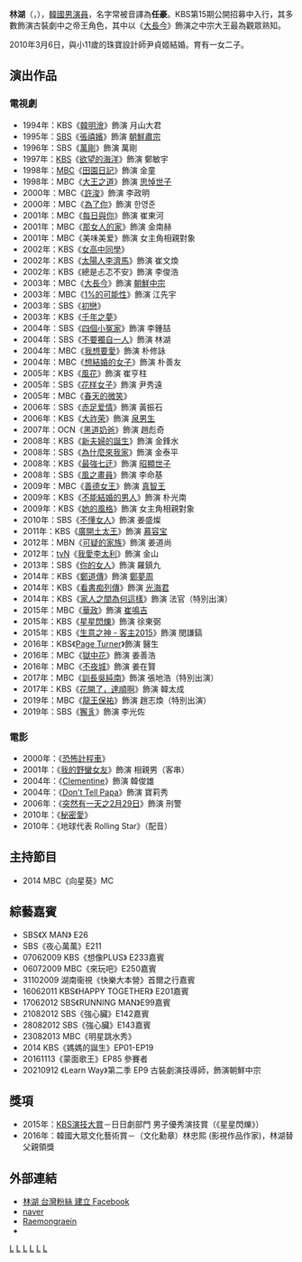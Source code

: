 {{unreferenced|time=2016-03-31T20:17:35+00:00}}
{{藝人
| 姓名 = 林湖
| 類型 = 男演員
|圖片 = 
|圖片尺寸 = 250px
| 國籍 = {{KOR}}
| 出生日期 = {{birth_date_and_age|1970|1|27}}
| 出生地 = {{KOR}}[[首爾特別市|首爾特別市]]
| 外文名 = 임호
| 外文 = ko
| 羅馬拼音 = Lim Ho
| 語言 = [[韓語|韓語]]、[[英語|英語]]
| 配偶 = {{marriage|尹貞姬|Mar 6, 2010}}
| 教育程度 = [[中央大學_(韓國)|中央大學]]戲劇電影學[[學士|學士]]<br />[[中央大學_(韓國)|中央大學]]大學院公演電影學[[碩士|碩士]]
| 出道日期 = 1993年
| 代表作 = 《[[大長今_(電視劇)|大長今]]》
| 經紀公司 = RaemongRaein
}}
{{Infobox Korean name
|hangul=임호
|hanja={{linktext|林|湖}}
}}
'''林湖'''（{{lang-ko|'''임호'''}}，{{bd|1970年|1月27日}}），[[韓國|韓國]][[男演員|男演員]]，名字常被音譯為'''任豪'''。KBS第15期公開招募中入行，其多數飾演古裝劇中之帝王角色，其中以《[[大長今_(電視劇)|大長今]]》飾演之中宗大王最為觀眾熟知。

2010年3月6日，與小11歲的珠寶設計師尹貞姬結婚。育有一女二子。

== 演出作品 ==
=== 電視劇 ===
*1994年：KBS《[[韓明澮_(電視劇)|韓明澮]]》飾演 月山大君
*1995年：[[SBS_(韓國)|SBS]]《[[張禧嬪_(1995年電視劇)|張禧嬪]]》飾演 [[朝鮮肅宗|朝鮮肅宗]]
*1996年：SBS《[[萬剛|萬剛]]》飾演 萬剛
*1997年：[[韓國放送公社|KBS]]《[[欲望的海洋|欲望的海洋]]》飾演 鄭敏宇
*1998年：[[文化廣播_(韓國)|MBC]]《[[田園日記|田園日記]]》飾演 金童
*1998年：MBC《[[大王之道|大王之道]]》飾演 [[思悼世子|思悼世子]]
*2000年：MBC《[[醫道|許浚]]》飾演 李政明
*2000年：MBC《[[為了你|為了你]]》飾演 한영준
*2001年：MBC《[[每日與你|每日與你]]》飾演 崔東河
*2001年：MBC《[[那女人的家|那女人的家]]》飾演 金南赫
*2001年：MBC《美味美爱》飾演 女主角相親對象
*2002年：KBS《[[女高中同學|女高中同學]]》
*2002年：KBS《[[太陽人李濟馬|太陽人李濟馬]]》飾演 崔文煥
*2002年：KBS《總是忐忑不安》飾演 李俊浩
*2003年：MBC《[[大長今_(電視劇)|大長今]]》飾演 [[朝鮮中宗|朝鮮中宗]]
*2003年：MBC《[[1%的可能性|1%的可能性]]》飾演 江先宇
*2003年：SBS《[[初戀_(2003年電視劇)|初戀]]》
*2003年：KBS《[[千年之夢|千年之夢]]》
*2004年：SBS《[[四個小冤家|四個小冤家]]》飾演 李鍾喆
*2004年：SBS《[[不要獨自一人|不要獨自一人]]》飾演 林湖
*2004年：MBC《[[我想要愛|我想要愛]]》飾演 朴修詠
*2004年：MBC《[[想結婚的女子|想結婚的女子]]》飾演 朴善友
*2005年：KBS《[[風花|風花]]》飾演 崔亨柱
*2005年：SBS《[[花样女子|花样女子]]》飾演 尹秀遠
*2005年：MBC《[[春天的微笑|春天的微笑]]》  
*2006年：SBS《[[赤足爱情|赤足爱情]]》飾演 黃振石
*2006年：KBS《[[大祚榮_(電視劇)|大祚荣]]》飾演 [[泉男生|泉男生]]
*2007年：OCN《[[黑道奶爸|黑道奶爸]]》飾演 趙彪奇
*2008年：KBS《[[新夫婦的誕生|新夫婦的誕生]]》飾演 金鋒水
*2008年：SBS《[[為什麼來我家|為什麼來我家]]》飾演 金泰平
*2008年：KBS《[[最強七迂|最強七迂]]》飾演 [[昭顯世子|昭顯世子]]
*2008年：SBS《[[風之畫員|風之畫員]]》飾演 李命基
*2009年：MBC《[[善德女王_(韓國電視劇)|善德女王]]》飾演 [[真智王|真智王]]
*2009年：KBS《[[不能結婚的男人_(韓國電視劇)|不能結婚的男人]]》飾演 朴光南
*2009年：KBS《[[她的風格|她的風格]]》飾演 女主角相親對象
*2010年：SBS《[[不懂女人|不懂女人]]》飾演 姜盛燦
*2011年：KBS《[[廣開土太王_(电视剧)|廣開土太王]]》飾演 [[慕容宝|慕容宝]]
*2012年：MBN《[[可疑的家族|可疑的家族]]》飾演 姜道尚
*2012年：[[tvN|tvN]]《[[我愛李太利|我愛李太利]]》飾演 金山
*2013年：SBS《[[你的女人|你的女人]]》飾演 羅鎮九
*2014年：KBS《[[鄭道傳_(電視劇)|鄭道傳]]》飾演 [[鄭夢周|鄭夢周]]
*2014年：KBS《[[看書痴列傳|看書痴列傳]]》飾演 [[光海君|光海君]]
*2014年：KBS《[[家人之間為何這樣|家人之間為何這樣]]》飾演 法官（特別出演）
*2015年：MBC《[[華政|華政]]》飾演 [[崔鳴吉|崔鳴吉]]
*2015年：KBS《[[星星閃爍|星星閃爍]]》飾演 徐東弼
*2015年：KBS《[[生意之神_-_客主2015|生意之神 - 客主2015]]》飾演 閔謙鎬
*2016年：KBS《[[Page_Turner|Page Turner]]》飾演 醫生
*2016年：MBC《[[獄中花|獄中花]]》飾演 姜善浩
*2016年：MBC《[[不夜城_(電視劇)|不夜城]]》飾演 姜在賢
*2017年：MBC《[[訓長吳純南|訓長吳純南]]》飾演 張地浩（特別出演）
*2017年：KBS《[[花開了，達順啊|花開了，達順啊]]》飾演 韓太成
*2019年：MBC《[[龍王保祐|龍王保祐]]》飾演 趙志煥（特別出演）
*2019年：SBS《[[獬豸_(電視劇)|獬豸]]》飾演 李光佐

=== 電影 ===
*2000年：《[[恐怖計程車|恐怖計程車]]》
*2001年：《[[我的野蠻女友|我的野蠻女友]]》飾演 相親男（客串）
*2004年：《[[Clementine|Clementine]]》飾演 韓俊雄
*2004年：《[[Don't_Tell_Papa|Don't Tell Papa]]》飾演 寶莉秀
*2006年：《[[突然有一天之2月29日|突然有一天之2月29日]]》飾演 刑警
*2010年：《[[秘密愛_(2010年電影)|秘密愛]]》
*2010年：《地球代表 Rolling Star》（配音）

== 主持節目 ==
*2014 MBC《向星葵》MC

== 綜藝嘉賓 ==
*SBS《X MAN》 E26 
*SBS《夜心萬萬》E211 
*07062009 KBS《想像PLUS》 E233嘉賓 
*06072009 MBC《來玩吧》E250嘉賓 
*31102009 湖南衞視《快樂大本營》首爾之行嘉賓 
*16062011 KBS《HAPPY TOGETHER》 E201嘉賓 
*17062012 SBS《RUNNING MAN》E99嘉賓 
*21082012 SBS《強心臟》E142嘉賓 
*28082012 SBS《強心臟》E143嘉賓 
*23082013 MBC《明星跳水秀》 
*2014 KBS《媽媽的誕生》EP01-EP19
*20161113《蒙面歌王》EP85 參賽者
*20210912 《Learn Way》第二季 EP9 古裝劇演技導師，飾演朝鮮中宗

== 獎項 ==
*2015年：[[KBS演技大賞|KBS演技大賞]]－日日劇部門 男子優秀演技賞（《星星閃爍》）
*2016年：韓國大眾文化藝術賞－（文化勳章）林忠熙 (影視作品作家)，林湖替父親領獎

== 外部連結 ==
*[http://www.facebook.com/LimHo.Taiwan.Fans 林湖 台灣粉絲 建立 Facebook] {{Wayback|url=http://www.facebook.com/LimHo.Taiwan.Fans |date=20200328100853 }}
*[http://people.search.naver.com/search.naver?where=nexearch&sm=tab_ppn&query=%EC%9E%84%ED%98%B8&os=94911&ie=utf8&key=PeopleService naver] {{Wayback|url=http://people.search.naver.com/search.naver?where=nexearch&sm=tab_ppn&query=%EC%9E%84%ED%98%B8&os=94911&ie=utf8&key=PeopleService |date=20200328100859 }} 
*[https://web.archive.org/web/20170107025438/http://raemongraein.co.kr/ Raemongraein]
*{{instagram|limho_official}}

{{Raemongraein}}
{{韓國明星騎馬團HORSTAR}}
[[Category:韩国電視演员|L]]
[[Category:韓國電影演員|L]]
[[Category:韓國中央大學校友|L]]
[[Category:首爾特別市出身人物|L]]
[[Category:林姓|L]]
[[Category:韓國男演員|L]]